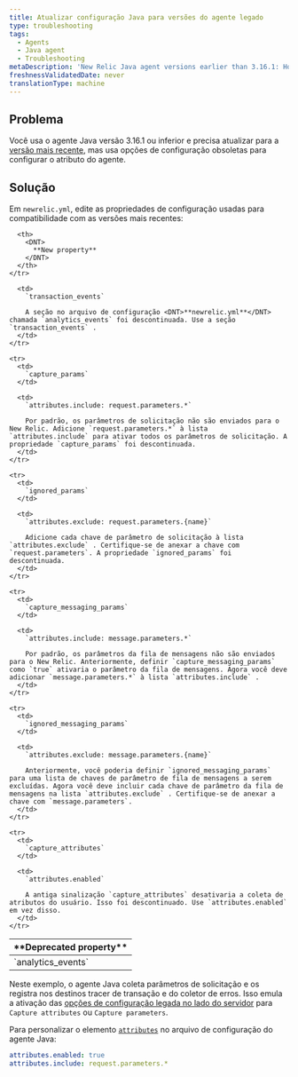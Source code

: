 ```yaml
---
title: Atualizar configuração Java para versões do agente legado
type: troubleshooting
tags:
  - Agents
  - Java agent
  - Troubleshooting
metaDescription: 'New Relic Java agent versions earlier than 3.16.1: How to update your newrelic.yml file to the latest version of agent attribute configuration.'
freshnessValidatedDate: never
translationType: machine
---
```


## Problema

Você usa o agente Java versão 3.16.1 ou inferior e precisa atualizar para a [versão mais recente](/docs/release-notes/agent-release-notes/java-release-notes), mas usa opções de configuração obsoletas para configurar o atributo do agente.

## Solução

Em `newrelic.yml`, edite as propriedades de configuração usadas para compatibilidade com as versões mais recentes:

<table>
  <thead>
    <tr>
      <th width={200}>
        <DNT>
          **Deprecated property**
        </DNT>
      </th>

      <th>
        <DNT>
          **New property**
        </DNT>
      </th>
    </tr>
  </thead>

  <tbody>
    <tr>
      <td>
        `analytics_events`
      </td>

      <td>
        `transaction_events`

        A seção no arquivo de configuração <DNT>**newrelic.yml**</DNT> chamada `analytics_events` foi descontinuada. Use a seção `transaction_events` .
      </td>
    </tr>

    <tr>
      <td>
        `capture_params`
      </td>

      <td>
        `attributes.include: request.parameters.*`

        Por padrão, os parâmetros de solicitação não são enviados para o New Relic. Adicione `request.parameters.*` à lista `attributes.include` para ativar todos os parâmetros de solicitação. A propriedade `capture_params` foi descontinuada.
      </td>
    </tr>

    <tr>
      <td>
        `ignored_params`
      </td>

      <td>
        `attributes.exclude: request.parameters.{name}`

        Adicione cada chave de parâmetro de solicitação à lista `attributes.exclude` . Certifique-se de anexar a chave com `request.parameters`. A propriedade `ignored_params` foi descontinuada.
      </td>
    </tr>

    <tr>
      <td>
        `capture_messaging_params`
      </td>

      <td>
        `attributes.include: message.parameters.*`

        Por padrão, os parâmetros da fila de mensagens não são enviados para o New Relic. Anteriormente, definir `capture_messaging_params` como `true` ativaria o parâmetro da fila de mensagens. Agora você deve adicionar `message.parameters.*` à lista `attributes.include` .
      </td>
    </tr>

    <tr>
      <td>
        `ignored_messaging_params`
      </td>

      <td>
        `attributes.exclude: message.parameters.{name}`

        Anteriormente, você poderia definir `ignored_messaging_params` para uma lista de chaves de parâmetro de fila de mensagens a serem excluídas. Agora você deve incluir cada chave de parâmetro da fila de mensagens na lista `attributes.exclude` . Certifique-se de anexar a chave com `message.parameters`.
      </td>
    </tr>

    <tr>
      <td>
        `capture_attributes`
      </td>

      <td>
        `attributes.enabled`

        A antiga sinalização `capture_attributes` desativaria a coleta de atributos do usuário. Isso foi descontinuado. Use `attributes.enabled` em vez disso.
      </td>
    </tr>
  </tbody>
</table>

Neste exemplo, o agente Java coleta parâmetros de solicitação e os registra nos destinos tracer de transação e do coletor de erros. Isso emula a ativação das [opções de configuração legada no lado do servidor](/docs/agents/manage-apm-agents/configuration/server-side-agent-configuration) para `Capture attributes` ou `Capture parameters`.

Para personalizar o elemento [`attributes`](/docs/agents/java-agent/configuration/java-agent-configuration-config-file#attributes) no arquivo de configuração do agente Java:

```yml
attributes.enabled: true
attributes.include: request.parameters.*
```